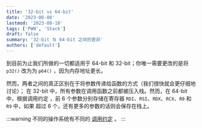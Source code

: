 ```yaml
---
title: '32-bit vs 64-bit'
date: '2023-08-08'
lastmod: '2023-08-10'
tags: ['PWN', 'Stack']
draft: false
summary: '32-bit 与 64-bit 之间的差异'
authors: ['default']
---
```


到目前为止我们所做的一切都适用于 64-bit 和 32-bit；你唯一需要更改的是将 `p32()`
改为为 `p64()` ，因为内存地址更长。

然而，两者之间的真正区别在于将参数传递给函数的方式（我们很快就会更仔细地讨论）；
在 32-bit 中，所有参数在调用函数之前都被压入栈。然而，在 64-bit 中，根据调用约定
，前 6 个参数分别存储在寄存器 `RDI`、`RSI`、`RDX`、`RCX`、`R8` 和 `R9` 中，如果
超过 6 个，还有更多的参数的话则会保存在栈上。

:::warning
不同的操作系统有不同的
[调用约定](https://zh.wikipedia.org/wiki/X86%E8%B0%83%E7%94%A8%E7%BA%A6%E5%AE%9A) 。
:::

